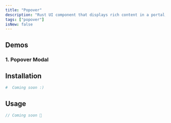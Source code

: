 ```yaml
---
title: "Popover"
description: "Rust UI component that displays rich content in a portal, triggered by a button."
tags: ["popover"]
isNew: false
---
```



<MdxDemoPopover />




## Demos

### 1. Popover Modal

<MdxDemoPopoverModal />








## Installation

```bash
#  Coming soon :)
```




## Usage

```rust
// Coming soon 🦀
```

